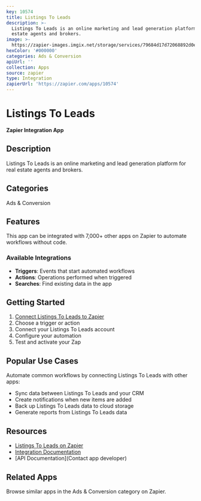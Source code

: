 ```yaml
---
key: 10574
title: Listings To Leads
description: >-
  Listings To Leads is an online marketing and lead generation platform for real
  estate agents and brokers.
image: >-
  https://zapier-images.imgix.net/storage/services/79684d17d72068892d0e4c748d35a433.png?auto=format%2Ccompress&ixlib=python-3.0.0&q=50
hexColor: '#000000'
categories: Ads & Conversion
apiUrl: ''
collection: Apps
source: zapier
type: Integration
zapierUrl: 'https://zapier.com/apps/10574'
---
```

# Listings To Leads

**Zapier Integration App**

## Description

Listings To Leads is an online marketing and lead generation platform for real estate agents and brokers.

## Categories

Ads & Conversion

## Features

This app can be integrated with 7,000+ other apps on Zapier to automate workflows without code.

### Available Integrations

- **Triggers**: Events that start automated workflows
- **Actions**: Operations performed when triggered
- **Searches**: Find existing data in the app

## Getting Started

1. [Connect Listings To Leads to Zapier](https://zapier.com/apps/10574)
2. Choose a trigger or action
3. Connect your Listings To Leads account
4. Configure your automation
5. Test and activate your Zap

## Popular Use Cases

Automate common workflows by connecting Listings To Leads with other apps:

- Sync data between Listings To Leads and your CRM
- Create notifications when new items are added
- Back up Listings To Leads data to cloud storage
- Generate reports from Listings To Leads data

## Resources

- [Listings To Leads on Zapier](https://zapier.com/apps/10574)
- [Integration Documentation](https://zapier.com/apps/10574/integrations)
- [API Documentation](Contact app developer)

## Related Apps

Browse similar apps in the Ads & Conversion category on Zapier.
